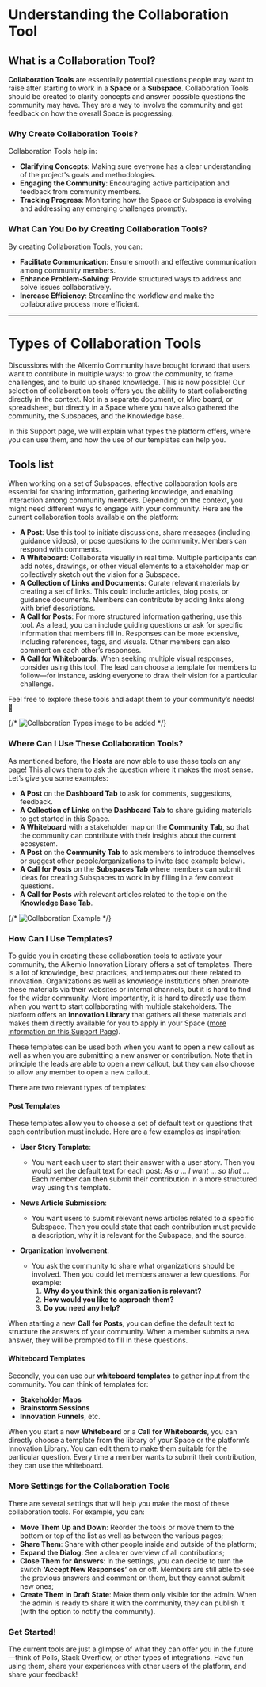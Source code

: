 # Understanding the Collaboration Tool

## What is a Collaboration Tool?

**Collaboration Tools** are essentially potential questions people may want to raise after starting to work in a **Space** or a **Subspace**. Collaboration Tools should be created to clarify concepts and answer possible questions the community may have. They are a way to involve the community and get feedback on how the overall Space is progressing.

### Why Create Collaboration Tools?

Collaboration Tools help in:
- **Clarifying Concepts**: Making sure everyone has a clear understanding of the project's goals and methodologies.
- **Engaging the Community**: Encouraging active participation and feedback from community members.
- **Tracking Progress**: Monitoring how the Space or Subspace is evolving and addressing any emerging challenges promptly.

### What Can You Do by Creating Collaboration Tools?

By creating Collaboration Tools, you can:
- **Facilitate Communication**: Ensure smooth and effective communication among community members.
- **Enhance Problem-Solving**: Provide structured ways to address and solve issues collaboratively.
- **Increase Efficiency**: Streamline the workflow and make the collaborative process more efficient.

---

# Types of Collaboration Tools

Discussions with the Alkemio Community have brought forward that users want to contribute in multiple ways: to grow the community, to frame challenges, and to build up shared knowledge. This is now possible! Our selection of collaboration tools offers you the ability to start collaborating directly in the context. Not in a separate document, or Miro board, or spreadsheet, but directly in a Space where you have also gathered the community, the Subspaces, and the Knowledge base.

In this Support page, we will explain what types the platform offers, where you can use them, and how the use of our templates can help you.

## Tools list

When working on a set of Subspaces, effective collaboration tools are essential for sharing information, gathering knowledge, and enabling interaction among community members. Depending on the context, you might need different ways to engage with your community. Here are the current collaboration tools available on the platform:

- **A Post**: Use this tool to initiate discussions, share messages (including guidance videos), or pose questions to the community. Members can respond with comments.
- **A Whiteboard**: Collaborate visually in real time. Multiple participants can add notes, drawings, or other visual elements to a stakeholder map or collectively sketch out the vision for a Subspace.
- **A Collection of Links and Documents**: Curate relevant materials by creating a set of links. This could include articles, blog posts, or guidance documents. Members can contribute by adding links along with brief descriptions.
- **A Call for Posts**: For more structured information gathering, use this tool. As a lead, you can include guiding questions or ask for specific information that members fill in. Responses can be more extensive, including references, tags, and visuals. Other members can also comment on each other’s responses.
- **A Call for Whiteboards**: When seeking multiple visual responses, consider using this tool. The lead can choose a template for members to follow—for instance, asking everyone to draw their vision for a particular challenge.

Feel free to explore these tools and adapt them to your community’s needs! 🚀

{/* ![Collaboration Types image to be added](#) */}

### Where Can I Use These Collaboration Tools?

As mentioned before, the **Hosts** are now able to use these tools on any page! This allows them to ask the question where it makes the most sense. Let’s give you some examples:

- **A Post** on the **Dashboard Tab** to ask for comments, suggestions, feedback.
- **A Collection of Links** on the **Dashboard Tab** to share guiding materials to get started in this Space.
- **A Whiteboard** with a stakeholder map on the **Community Tab**, so that the community can contribute with their insights about the current ecosystem.
- **A Post** on the **Community Tab** to ask members to introduce themselves or suggest other people/organizations to invite (see example below).
- **A Call for Posts** on the **Subspaces Tab** where members can submit ideas for creating Subspaces to work in by filling in a few context questions.
- **A Call for Posts** with relevant articles related to the topic on the **Knowledge Base Tab**.

{/* ![Collaboration Example](#) */}

### How Can I Use Templates?

To guide you in creating these collaboration tools to activate your community, the Alkemio Innovation Library offers a set of templates. There is a lot of knowledge, best practices, and templates out there related to innovation. Organizations as well as knowledge institutions often promote these materials via their websites or internal channels, but it is hard to find for the wider community. More importantly, it is hard to directly use them when you want to start collaborating with multiple stakeholders. The platform offers an **Innovation Library** that gathers all these materials and makes them directly available for you to apply in your Space ([more information on this Support Page](/features/innovation-library)).

These templates can be used both when you want to open a new callout as well as when you are submitting a new answer or contribution. Note that in principle the leads are able to open a new callout, but they can also choose to allow any member to open a new callout.

There are two relevant types of templates:

#### Post Templates

These templates allow you to choose a set of default text or questions that each contribution must include. Here are a few examples as inspiration:

- **User Story Template**:
  - You want each user to start their answer with a user story. Then you would set the default text for each post: *As a … I want … so that …* Each member can then submit their contribution in a more structured way using this template.
  
- **News Article Submission**:
  - You want users to submit relevant news articles related to a specific Subspace. Then you could state that each contribution must provide a description, why it is relevant for the Subspace, and the source.
  
- **Organization Involvement**:
  - You ask the community to share what organizations should be involved. Then you could let members answer a few questions. For example:
    1. **Why do you think this organization is relevant?**
    2. **How would you like to approach them?**
    3. **Do you need any help?**

When starting a new **Call for Posts**, you can define the default text to structure the answers of your community. When a member submits a new answer, they will be prompted to fill in these questions.

#### Whiteboard Templates

Secondly, you can use our **whiteboard templates** to gather input from the community. You can think of templates for:
- **Stakeholder Maps**
- **Brainstorm Sessions**
- **Innovation Funnels**, etc.

When you start a new **Whiteboard** or a **Call for Whiteboards**, you can directly choose a template from the library of your Space or the platform’s Innovation Library. You can edit them to make them suitable for the particular question. Every time a member wants to submit their contribution, they can use the whiteboard.

### More Settings for the Collaboration Tools

There are several settings that will help you make the most of these collaboration tools. For example, you can:

- **Move Them Up and Down**: Reorder the tools or move them to the bottom or top of the list as well as between the various pages;
- **Share Them**: Share with other people inside and outside of the platform;
- **Expand the Dialog**: See a clearer overview of all contributions;
- **Close Them for Answers**: In the settings, you can decide to turn the switch **‘Accept New Responses’** on or off. Members are still able to see the previous answers and comment on them, but they cannot submit new ones;
- **Create Them in Draft State**: Make them only visible for the admin. When the admin is ready to share it with the community, they can publish it (with the option to notify the community).

### Get Started!

The current tools are just a glimpse of what they can offer you in the future—think of Polls, Stack Overflow, or other types of integrations. Have fun using them, share your experiences with other users of the platform, and share your feedback!
